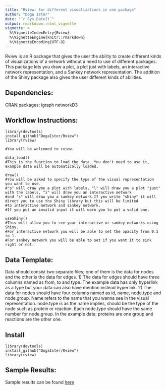 ```yaml
---
title: "Rview: for different visualizations in one package"
author: "Doga Ister"
date: "`r Sys.Date()`"
output: rmarkdown::html_vignette
vignette: >
  %\VignetteIndexEntry{Rview}
  %\VignetteEngine{knitr::rmarkdown}
  %\VignetteEncoding{UTF-8}
---
```


Rview is an R package that gives the user the ability to create different kinds of visualizations of a network without
a need to use of different packages. 
This package lets you draw a plot, a plot just with labels, an interactive network representation, and a Sankey network representation. The addition of the Shiny package also gives the user different kinds of abilities.

## Dependencies:
 CRAN packages: 
    igraph
    networkD3
    
## Workflow Instructions:
````
library(devtools)
install_github("DogaIster/Rview")
library(rview)

#You will be welcomed to rview.

data_load()
#This is the function to load the data. You don't need to use it, example data will be automatically loaded.

draw()
#You will be asked to specify the type of the visual representation you want to use. 
#"p" will draw you a plot with labels, "l" will draw you a plot "just" with the labels, "i" will draw you an interactive network 
#and "s" will draw you a sankey network.If you write "shiny" it will direct you to use the Shiny library but this will be limited
#to interactive network and sankey network.
#If you put an invalid input it will warn you to put a valid one.

useShiny()
#This will allow you to see your interactive or sankey networks using Shiny. 
#For interactive network you will be able to set the opacity from 0.1 to 1.
#For sankey network you will be able to set if you want it to sink right or not.

````

## Data Template:
Data should consist two separate files; one of them is the data for nodes and the other is the data for edges.
1) The data for edges should have three columns named as from, to and type. The example data has only hyperlink
as a type but your data can also have mention instead hyperlink.
2) The data for nodes should have four columns named as id, name, node.type and node.group. Name refers to the 
name that you wanna see in the visual representation. node.type is as the name implies, should be the type of the node such
as protein or reaction. Each node.type should have the same number for node.group. In the example data; proteins are one group
and reactions are the other one.

## Install

````
library(devtools)
install_github("DogaIster/Rview")
library(rview)

````

## Sample Results:

Sample results can be found [here](https://drive.google.com/open?id=1K4nGqFZjIM44eiYbvsXiRFzku7OLpRnZ)
